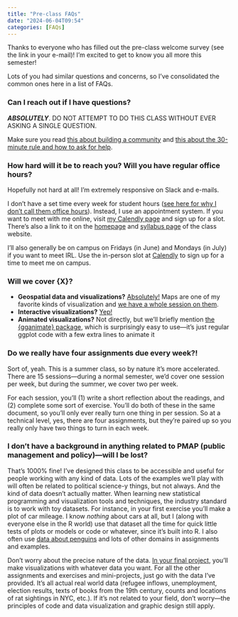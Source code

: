 ```yaml
---
title: "Pre-class FAQs"
date: "2024-06-04T09:54"
categories: [FAQs]
---
```


Thanks to everyone who has filled out the pre-class welcome survey (see the link in your e-mail)! I’m excited to get to know you all more this semester!

Lots of you had similar questions and concerns, so I’ve consolidated the common ones here in a list of FAQs. 


### Can I reach out if I have questions?

***ABSOLUTELY***. DO NOT ATTEMPT TO DO THIS CLASS WITHOUT EVER ASKING A SINGLE QUESTION.

Make sure you read [this about building a community](/news/2024-06-04_building-community.qmd) and [this about the 30-minute rule and how to ask for help](/news/2024-06-04_reaching-out-when-stuck.qmd).


### How hard will it be to reach you? Will you have regular office hours?

Hopefully not hard at all! I'm extremely responsive on Slack and e-mails.

I don’t have a set time every week for student hours ([see here for why I don’t call them office hours](/syllabus.qmd#student-hours)). Instead, I use an appointment system. If you want to meet with me online, visit [my Calendly page](https://calendly.com/andrewheiss/) and sign up for a slot. There’s also a link to it on the [homepage](/) and [syllabus page](/syllabus.qmd) of the class website.

I'll also generally be on campus on Fridays (in June) and Mondays (in July) if you want to meet IRL. Use the in-person slot at [Calendly](https://calendly.com/andrewheiss/) to sign up for a time to meet me on campus.


### Will we cover {X}? 

- **Geospatial data and visualizations?** [Absolutely!](/content/12-content.qmd) Maps are one of my favorite kinds of visualization and [we have a whole session on them](/example/12-example.qmd).
- **Interactive visualizations?** [Yep!](/content/10-content.qmd)
- **Animated visualizations?** Not directly, but we’ll briefly mention [the {gganimate} package](https://gganimate.com/), which is surprisingly easy to use—it’s just regular ggplot code with a few extra lines to animate it


### Do we really have four assignments due every week?!

Sort of, yeah. This is a summer class, so by nature it's more accelerated. There are 15 sessions—during a normal semester, we'd cover one session per week, but during the summer, we cover two per week.

For each session, you'll (1) write a short reflection about the readings, and (2) complete some sort of exercise. You'll do both of these in the same document, so you'll only ever really turn one thing in per session. So at a technical level, yes, there are four assignments, but they're paired up so you really only have two things to turn in each week.


### I don’t have a background in anything related to PMAP (public management and policy)—will I be lost?

That’s 1000% fine! I’ve designed this class to be accessible and useful for people working with any kind of data. Lots of the examples we’ll play with will often be related to political science-y things, but not always. And the kind of data doesn’t actually matter. When learning new statistical programming and visualization tools and techniques, the industry standard is to work with toy datasets. For instance, in your first exercise you’ll make a plot of car mileage. I know *nothing* about cars at all, but I (along with everyone else in the R world) use that dataset all the time for quick little tests of plots or models or code or whatever, since it’s built into R. I also often use [data about penguins](https://allisonhorst.github.io/palmerpenguins/) and lots of  other domains in assignments and examples.

Don’t worry about the precise nature of the data. [In your final project](/assignment/final-project.qmd), you’ll make visualizations with whatever data you want. For all the other assignments and exercises and mini-projects, just go with the data I’ve provided. It’s all actual real world data (refugee inflows, unemployment, election results, texts of books from the 19th century, counts and locations of rat sightings in NYC, etc.). If it’s not related to your field, don’t worry—the principles of code and data visualization and graphic design still apply.
